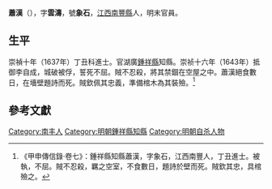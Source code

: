 '''蕭漢'''（{{bd|？||1643年||Xiao萧}}），字'''雲濤'''，號'''象石'''，[[江西|江西]][[南豐縣|南豐縣]]人，明末官員。

== 生平 ==
崇禎十年（1637年）丁丑科進士。官湖廣[[鍾祥縣|鍾祥縣]]知縣。崇祯十六年（1643年）抵御李自成，城破被俘，誓死不屈。賊不忍殺，將其禁錮在空屋之中。蕭漢絕食數日，在墻壁題詩而死。賊欽佩其忠義，準備棺木為其裝殮。<ref>《甲申傳信錄·卷七》：鍾祥縣知縣蕭漢，字象石，江西南豐人，丁丑進士。被執，不屈。賊不忍殺，羈之空室，不食數日，題詩於壁而死。賊欽其忠，具棺殮之。</ref>

==參考文獻==
{{reflist}}

{{崇禎十年丁丑科殿試金榜}}

{{Authority control}}

{{DEFAULTSORT:Xiao蕭}}
[[Category:南丰人|Category:南丰人]]
[[Category:明朝鍾祥縣知縣|Category:明朝鍾祥縣知縣]]
[[Category:明朝自杀人物|Category:明朝自杀人物]]